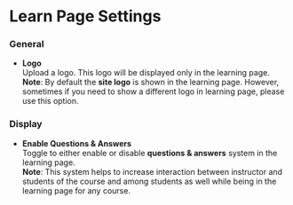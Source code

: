 # Learn Page Settings


### General
- **Logo**  
Upload a logo. This logo will be displayed only in the learning page.<br />
**Note**: By default the **site logo** is shown in the learning page. However, sometimes if you need to show a different logo in learning page, please use this option.

### Display
- **Enable Questions & Answers**  
Toggle to either enable or disable **questions & answers** system in the learning page.<br />
**Note**: This system helps to increase interaction between instructor and students of the course and among students as well while being in the learning page for any course.
